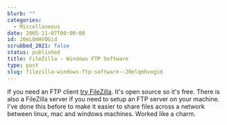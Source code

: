 ```yaml
---
blurb: ""
categories:
  - Miscellaneous
date: 2005-11-07T00:00:00
id: 20eLQmHVOGid
scrubbed_2021: false
status: published
title: FileZilla - Windows FTP Software
type: post
slug: filezilla-windows-ftp-software--20elqmhvogid
---
```


If you need an FTP client [try FileZilla](http://filezilla.sourceforge.net/). 
It's open source so it's free. There is also a FileZilla server if you need
to setup an FTP server on your machine. I've done this before to
make it easier to share files across a network between linux, mac
and windows machines. Worked like a charm.